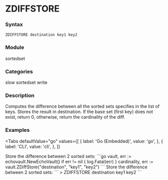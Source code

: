 
# ZDIFFSTORE

### Syntax
```
ZDIFFSTORE destination key1 key2
```

### Module
<span className="acl-category">sortedset</span>

### Categories 
<span className="acl-category">slow</span>
<span className="acl-category">sortedset</span>
<span className="acl-category">write</span>

### Description 
Computes the difference between all the sorted sets specifies in the list of keys. Stores the result in destination.
If the base set (first key) does not exist, return 0, otherwise, return the cardinality of the diff.

### Examples

<Tabs
  defaultValue="go"
  values={[
    { label: 'Go (Embedded)', value: 'go', },
    { label: 'CLI', value: 'cli', },
  ]}
>
  <TabItem value="go">
    Store the difference between 2 sorted sets:
    ```go
    vault, err := echovault.NewEchoVault()
    if err != nil {
      log.Fatal(err)
    }
    cardinality, err := vault.ZDiffStore("destination", "key1", "key2")
    ```
  </TabItem>
  <TabItem value="cli">
    Store the difference between 2 sorted sets:
    ```
    > ZDIFFSTORE destination key1 key2
    ```
  </TabItem>
</Tabs>
